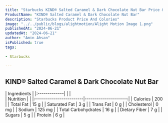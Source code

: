 ```yaml
---
title: "Starbucks KIND® Salted Caramel & Dark Chocolate Nut Bar Price & Calories"
ProductName: "KIND® Salted Caramel & Dark Chocolate Nut Bar" 
description: "Starbucks Product Price And Colories"
image: "../../public/blogs/alightmotion/Alight Motion Image 1.png"
publishedAt: "2024-06-21"
updatedAt: "2024-06-21"
author: "Amin Ahsan"
isPublished: true
tags:
 
- Starbucks
      
---
```


## KIND® Salted Caramel & Dark Chocolate Nut Bar
  
<div className="tables-container">
  <div className="table-wrapper">
    | Ingredients  |
    |:-------------|
    |              |
  </div>
  <div className="table-wrapper">
    | Nutrition               |                      |  
    |:------------------------|---------------------:|
    | Calories                | 200                  |
    | Total Fat               | 15 g                 |
    | Saturated Fat           | 3 g                  |
    | Trans Fat               | 0 g                  |
    | Cholesterol             | 0 mg                 |
    | Sodium                  | 125 mg               |
    | Total Carbohydrates     | 16 g                 |
    | Dietary Fiber           | 7 g                  |
    | Sugars                  | 5 g                  |
    | Protein                 | 6 g                  |
  </div>
</div>

<style jsx>{`
  .tables-container {
    display: flex;
    flex-direction: row;
    gap: 30px;
  }
  .table-wrapper {
    width: 500px; /* Adjust as needed */
  }
  @media (max-width: 768px) {
    .tables-container {
      flex-direction: column;
      gap: 0px; /* Adjust as needed */
    }
    .table-wrapper {
      width: 100%; /* Adjust as needed */
    }
  }
`}</style>
